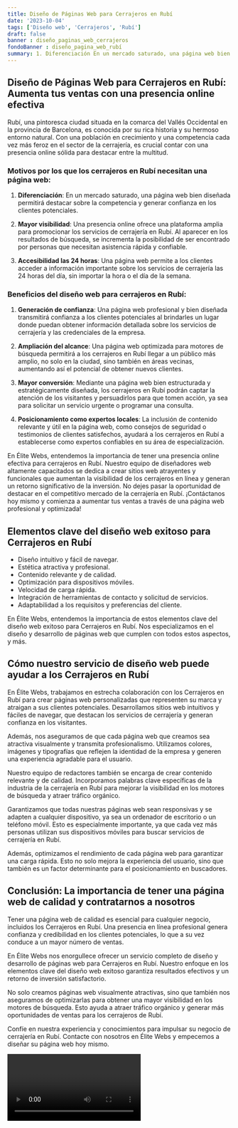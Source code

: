 ```yaml
---
title: Diseño de Páginas Web para Cerrajeros en Rubí
date: '2023-10-04'
tags: ['Diseño web', 'Cerrajeros', 'Rubí']
draft: false
banner : diseño_paginas_web_cerrajeros
fondoBanner : diseño_pagina_web_rubí
summary: 1. Diferenciación En un mercado saturado, una página web bien diseñada permitirá destacar sobre la competencia y generar confianza en los clientes potenciales.
---
```


## Diseño de Páginas Web para Cerrajeros en Rubí: Aumenta tus ventas con una presencia online efectiva
Rubí, una pintoresca ciudad situada en la comarca del Vallés Occidental en la provincia de Barcelona, es conocida por su rica historia y su hermoso entorno natural. Con una población en crecimiento y una competencia cada vez más feroz en el sector de la cerrajería, es crucial contar con una presencia online sólida para destacar entre la multitud.

### Motivos por los que los cerrajeros en Rubí necesitan una página web:

1. **Diferenciación**: En un mercado saturado, una página web bien diseñada permitirá destacar sobre la competencia y generar confianza en los clientes potenciales.

2. **Mayor visibilidad**: Una presencia online ofrece una plataforma amplia para promocionar los servicios de cerrajería en Rubí. Al aparecer en los resultados de búsqueda, se incrementa la posibilidad de ser encontrado por personas que necesitan asistencia rápida y confiable.

3. **Accesibilidad las 24 horas**: Una página web permite a los clientes acceder a información importante sobre los servicios de cerrajería las 24 horas del día, sin importar la hora o el día de la semana.

### Beneficios del diseño web para cerrajeros en Rubí:

1. **Generación de confianza**: Una página web profesional y bien diseñada transmitirá confianza a los clientes potenciales al brindarles un lugar donde puedan obtener información detallada sobre los servicios de cerrajería y las credenciales de la empresa.

2. **Ampliación del alcance**: Una página web optimizada para motores de búsqueda permitirá a los cerrajeros en Rubí llegar a un público más amplio, no solo en la ciudad, sino también en áreas vecinas, aumentando así el potencial de obtener nuevos clientes.

3. **Mayor conversión**: Mediante una página web bien estructurada y estratégicamente diseñada, los cerrajeros en Rubí podrán captar la atención de los visitantes y persuadirlos para que tomen acción, ya sea para solicitar un servicio urgente o programar una consulta.

4. **Posicionamiento como expertos locales**: La inclusión de contenido relevante y útil en la página web, como consejos de seguridad o testimonios de clientes satisfechos, ayudará a los cerrajeros en Rubí a establecerse como expertos confiables en su área de especialización.

En Élite Webs, entendemos la importancia de tener una presencia online efectiva para cerrajeros en Rubí. Nuestro equipo de diseñadores web altamente capacitados se dedica a crear sitios web atrayentes y funcionales que aumentan la visibilidad de los cerrajeros en línea y generan un retorno significativo de la inversión. No dejes pasar la oportunidad de destacar en el competitivo mercado de la cerrajería en Rubí. ¡Contáctanos hoy mismo y comienza a aumentar tus ventas a través de una página web profesional y optimizada!

<GifSeo />

<Cta />

## Elementos clave del diseño web exitoso para Cerrajeros en Rubí

- Diseño intuitivo y fácil de navegar.
- Estética atractiva y profesional.
- Contenido relevante y de calidad.
- Optimización para dispositivos móviles.
- Velocidad de carga rápida.
- Integración de herramientas de contacto y solicitud de servicios.
- Adaptabilidad a los requisitos y preferencias del cliente.

En Élite Webs, entendemos la importancia de estos elementos clave del diseño web exitoso para Cerrajeros en Rubí. Nos especializamos en el diseño y desarrollo de páginas web que cumplen con todos estos aspectos, y más.

## Cómo nuestro servicio de diseño web puede ayudar a los Cerrajeros en Rubí

En Élite Webs, trabajamos en estrecha colaboración con los Cerrajeros en Rubí para crear páginas web personalizadas que representen su marca y atraigan a sus clientes potenciales. Desarrollamos sitios web intuitivos y fáciles de navegar, que destacan los servicios de cerrajería y generan confianza en los visitantes.

Además, nos aseguramos de que cada página web que creamos sea atractiva visualmente y transmita profesionalismo. Utilizamos colores, imágenes y tipografías que reflejen la identidad de la empresa y generen una experiencia agradable para el usuario.

Nuestro equipo de redactores también se encarga de crear contenido relevante y de calidad. Incorporamos palabras clave específicas de la industria de la cerrajería en Rubí para mejorar la visibilidad en los motores de búsqueda y atraer tráfico orgánico.

Garantizamos que todas nuestras páginas web sean responsivas y se adapten a cualquier dispositivo, ya sea un ordenador de escritorio o un teléfono móvil. Esto es especialmente importante, ya que cada vez más personas utilizan sus dispositivos móviles para buscar servicios de cerrajería en Rubí.

Además, optimizamos el rendimiento de cada página web para garantizar una carga rápida. Esto no solo mejora la experiencia del usuario, sino que también es un factor determinante para el posicionamiento en buscadores.

## Conclusión: La importancia de tener una página web de calidad y contratarnos a nosotros

Tener una página web de calidad es esencial para cualquier negocio, incluidos los Cerrajeros en Rubí. Una presencia en línea profesional genera confianza y credibilidad en los clientes potenciales, lo que a su vez conduce a un mayor número de ventas.

En Élite Webs nos enorgullece ofrecer un servicio completo de diseño y desarrollo de páginas web para Cerrajeros en Rubí. Nuestro enfoque en los elementos clave del diseño web exitoso garantiza resultados efectivos y un retorno de inversión satisfactorio.

No solo creamos páginas web visualmente atractivas, sino que también nos aseguramos de optimizarlas para obtener una mayor visibilidad en los motores de búsqueda. Esto ayuda a atraer tráfico orgánico y generar más oportunidades de ventas para los cerrajeros de Rubí.

Confíe en nuestra experiencia y conocimientos para impulsar su negocio de cerrajería en Rubí. Contacte con nosotros en Élite Webs y empecemos a diseñar su página web hoy mismo.

<Video />

<CtaBot job='Cerrajeros' city='Rubí'/>

<Gmaps query='Rubí+españa+maps' />